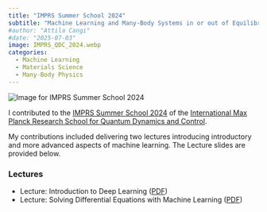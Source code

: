 ```yaml
---
title: "IMPRS Summer School 2024"
subtitle: "Machine Learning and Many-Body Systems in or out of Equilibrium"
#author: "Attila Cangi"
#date: "2025-07-03"
image: IMPRS_QDC_2024.webp
categories:
  - Machine Learning
  - Materials Science
  - Many-Body Physics
---
```


![](IMPRS_QDC_2024.webp){.course-thumbnail alt="Image for IMPRS Summer School 2024"}

I contributed to the [IMPRS Summer School 2024](https://www.imprs-pks.mpg.de/events/schools-and-workshops){target="_blank"} of the [International Max Planck Research School for Quantum Dynamics and Control](https://www.imprs-pks.mpg.de/){target="_blank"}.

My contributions included delivering two lectures introducing introductory and more advanced aspects of machine learning. The Lecture slides are provided below.

### Lectures

*   Lecture: Introduction to Deep Learning ([PDF](IMPRS_QDC_Summer_School_01.pdf){target="_blank"})
*   Lecture: Solving Differential Equations with Machine Learning ([PDF](IMPRS_QDC_Summer_School_02.pdf){target="_blank"})